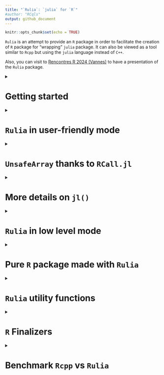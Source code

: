 ```yaml
---
title: "`Rulia`: `julia` for `R`"
#author: "RCqls"
output: github_document
---
```

<!-- Rscript -e "rmarkdown::render('README.Rmd')";rm README.html -->
```r
knitr::opts_chunk$set(echo = TRUE)
```

`Rulia` is an attempt to provide an `R` package in order to facilitate the creation of `R` package for "wrapping" `julia` package. It can also be viewed as a tool similar to `Rcpp` but using the `julia` language instead of `C++`. 

Also, you can visit to [Rencontres R 2024 (Vannes)](https://cqls.dyndoc.fr/talk/Rulia) to have a presentation of the `Rulia` package.

<details>
  <summary><h1>Getting started</h1></summary>

This is an attempt to embed the `julia` language in `R`.

Let us notice that there already exist alternatives `R` packages (see [`JuliaCall`](https://github.com/Non-Contradiction/JuliaCall) README page for a complete list).
[`JuliaCall`](https://github.com/Non-Contradiction/JuliaCall) is the main one. However, the big difference between `Rulia` and `JuliaCall` is that `JuliaCall` depends on the `R` package `Rcpp` and the `julia` package `RCall.jl`.
In other words, `Rulia` only depends on the C APIs of `R` and `julia`. There is then **no dependencies** (except `julia`). 

Also `Rulia` is the next step of the preliminary project called [`jl4R`](https://github.com/rcqls/jl4R) started more than 10 years ago. The author thinks that `Rulia` is a more funny name than `jl4R`. 

## Install

1.  `julia` installation (all Operating Systems)

    Go to [Julia](https://julialang.org/downloads/)

    1. For any Operation system (Windows, MacOS and linux), as proposed first in the `julia` download page, prefer the `juliaup` installation one.
    It offers multi-installation of different versions of `julia`.
    2. Alternative installation (**to avoid** if possible)is to install `julia` from a binary installer to download. 
    For Windows users don’t forget to select `PATH` in the installer

2.  Install `Rulia`

    * From binary (**Windows user only**)

        1. Donwload [Rulia-0.0.1.zip](https://github.com/rcqls/Rulia/releases/download/v0.0.1/Rulia_0.0.1.zip) and install it inisde R
        2. Inside a terminal:
        Whether `julia` is installed with `juliaup` or you specified the `PATH` when launching the binary installer, loading (`library(Rulia)/require(Rulia)`) `Rulia` inside `R` would normally just work.
            

    * From source (**all Operating System**)
    
        1. Windows user need the following setup:

            - Install [RTools](https://cran.r-project.org/bin/windows/Rtools/) and a
            terminal with bash (for instance, [Git
            Bash](https://gitforwindows.org/))
            - Add `Rscript` in the `PATH` environment variable (see for example [this
            page](https://www.hanss.info/sebastian/post/rtools-path/))
        2.  You need the `remotes` R package. 
        3.  Bash installation (all Operating Systems): click the `copy` button to copy the following line and paste in in a `bash` terminal:

``` bash
/bin/bash -c "$(curl -fsSL https://raw.githubusercontent.com/rcqls/Rulia/HEAD/inst/install.sh)"
```

3. Install the followiwng `julia` packages required for `Rulia` in statistic mode: `DataFrames`, `CategoricalArrays`.

## Quick live session

```r
require(Rulia)
jl(`1`)
jl(1)
v_jl <- jl(c(1,3,2))
v_jl        # notice the julia output format 
class(v_jl)
typeof(v_jl)
jltypeof(v_jl)
R(v_jl)     # here the R output format 
## a potentially useful task is to call a julia fonction applied on an R ao object
jl(sum)(c(1,3,2))           # the result is a julia object (here a jlvalue R object)
# and then get the result as an R object
jl(sum)(c(1,3,2)) |> R()    # corresponding in the julia side to `sum([1.0, 3.0, 2.0])`
```

The only thing to do in order to initialize `julia` is to load the library `Rulia`.

Then, it is pretty direct to:

1. convert an `R` object to `julia` object (in fact, a `jlvalue` external pointer in the `R` side)
1. apply a `julia` function to the `R` object
1. and finally convert the `julia` result to an `R` object
</details>

<details>
<summary><h1><code>Rulia</code> in user-friendly mode</h1></summary>

1. `Rulia` package when loaded, initializes a `julia` session useable inside the current `R` session.
1. `jl()` is the **only user friendly function** to use in order to:

* execute regular  `julia` code inside `R`
* convert `R` object in `julia` object
* call `julia` function returned by `jl()` function itself
* define `julia` variable(s) directly inside the `julia` session

<details><summary><h2><code>jl()</code>: <code>julia</code> code evaluation</h2></summary>

Thanks to the `jl()` function, `Rulia` allows us to execute `julia` (possibly multilines) expression given with expression between backticks "\`" (i.e. of class `name` or type `symbol` in the `R` side).

```r
jl(`[1,3,2]`)
jl(`[1.0,3.0,2.0]`)
jl(`(a=1,b=[1,3])`)
jl(`[
    1.0,
    3.0,
    2.0
    ]`)
```

All these commands return `jlvalue` objects which are `R` external pointers
wrapping `jl_value_t*` values.
</details>
<details><summary><h2><code>jl()</code>: <code>julia</code> converter of <code>R</code> objects</h2></summary>

A lot of `R` objects can be converted in `julia` objects by simply put them as argument of the `jl()` function.

```r
jl(c("one","three","two"))
jl(c(TRUE,FALSE,TRUE))
jl(c(1L,3L,2L))
jl(TRUE)
jl(1L)
jl(1)
jl("1")
jl(matrix("one"))
jl(list(a=c(TRUE,FALSE,TRUE), b=1L))
jl(2 * sin(1:3))    # this is a R call
2 * sin(1:3)
```
</details>
<details><summary><h2><code>jl()</code>: <code>julia</code> function  call inside <code>R</code></h2></summary>

The main use of the `Rulia` package is to call `julia` function (in fact, `julia` method because of the implicit **multiple dispatching** provided by `julia`) inside the `R` system. The more challenging goal of `Rulia` is to try to provide a `R` syntax to call `julia` function which as most as possible close to the original `julia` syntax.

Let us start with a simple example.

```r
## An utility function to fix the seed of Random number in julia

```

```r
jl_set.seed(12) # to fix the seed 
jl(rand)(`2`)   # julia integer
jl(rand)(2L)    # implicitly converted R integer
```

Also `jl_set.seed()` is a facility function equivalent to:

```r
jl_set.seed
jlusing(Random)
jl(`Random.seed!`)(12L)
```

In fact both these lines are user-friendy simplified versions of what would be necessary to call:

```r
jl(rand)(jl(`2`))   # julia integer
jl(rand)(jl(2L))    # implicitly converted R integer
```

The challenging primary goal in `Rulia` is:

    An expression in `Rulia` only need a unique `jl()` call (whenever many `jl()` calls would be normally necessary).

How is a such trick possible?

Let us first observe the result returned  when the argument of `jl()` is an expression of a `julia function`.

```r
jl(`sum`)       # the usual way
jl(sum)         # which is equivalent to the simplified way thanks to R
class(jl(sum))  # this is not directly a jlvalue R object
```

Let us comment what is special here. `jl(sum)` should normally returns an `R` object of class `jlvalue`.
But since our goal is to apply the function, `jl(sum)` is tranformed in a `jlfunction` that can be called with arguments that need to be `R` objects of class `jlvalue`.
Thanks to the metaprogramming provided by `R`, one only needs to provide the arguments of the `jlfunction` with:

* `R` objects implicitly converted to `jlvalue` objects  
* `julia` expressions given between backticks also implicitly executed (for you) in the `julia` side to finally provide `jlvalue` results  

The main point is that no need of `jl()` is required whe specifying arguments of the `jlfunction`.

Notice also that the `rand` `julia` function needs an integer as argument so:

```r
jl(rand)(2)    # fails (use summary R generic function to have the complete julia output)
```

`julia` function with keyword-arguments can be called too:
```r
jl(sum)(1:10)           # an integer
jl(sum)(1:10, init=12)  # a double
```

</details>

<details><summary><h2><code>jl()</code>: <code>julia</code> variable(s) from <code>R</code></h2></summary>
```r
jl(a=jl(rand)(2L), b=1:3)
jl(a)
jl(b)
```

A special conflict case may happen now if `b` is also a `R` variable.

```r
jl(b)
b <- 10
jl(b)
## Also notice that
jl(`b`) # Not a julia variable since jl(`b`) is equivalent to jl(b) in R
## To access the b julia variable
jl()$b  # as explained in the next section
```
</details>

<details><summary><h2><code>jl()</code>: <code>julia</code> variables environment</code></h2></summary>

Without any argument, `jl()` returns the list of all `julia` variables in the `Main` module.

```r
jl()
```

It is also possible to access a specific `julia` variable from the `julia` variables environment `R` object. 

```r
jl()$b  # b variable in Main module
jl()$c  # c does not exist and then fails
```

</details>

<details><summary><h2>
<code>R()</code>: <code>R</code> converter of <code>julia</code> objects
</h2></summary>

The converse conversion of `jl()` is `R()` 

```r
R(jl(rand)(2L))
jl(rand)(2L) |> R()
```
 </details>

<details><summary><h2><code>Rulia</code> in the statistic context</h2></summary>

* `DataFrame` (`julia` side) and `data.frame` (`R` side)

```r
require(Rulia)
jlusing(DataFrames)
jl(`(a=1,b=DataFrame(a=1:3,b=2:4))`) -> nt_jl
nt_jl
list(jltypeof(nt_jl), typeof(nt_jl), class(nt_jl))
nt_jl$b # suer-friendly access of a julia NamedTuple in the R style
```

To compute `julia` code needs to be put between two backticks and not between quote or double quote (which is a regular `R` character object to be converted in `julia`). It is better to insist, don't confuse the third line before and the first following one (which returns a simple `julia` object of type `String`):

```r
jl("(a=1,b=DataFrame(a=1:3,b=2:4))") -> str_jl
str_jl
list(jltypeof(str_jl), typeof(str_jl), class(str_jl))
```

As expected, `Rulia` offers conversion in both directions, `julia` to `R` and conversely `R` to `julia`

```r
nt_R <- R(nt_jl)
nt_R
```

and conversely `R` to `julia`

```r
jl(nt_R)
jl(nt_R$b)
```

* `CategoricalArray` (`julia` side) and `factor` (`R` side)

```r
require(Rulia)
jlusing(CategoricalArrays)
ca_jl <- jl(`categorical(["titi","toto","titi"])`)
ca_jl
list(jltypeof(ca_jl), typeof(ca_jl), class(ca_jl))
```

Below, the conversion `julia` to `R`

```r
ca_R <- R(ca_jl)
ca_R
```

and conversely, the conversion `R` to `julia`

```r
jl(ca_R)
```
</details>
</details>


<details>
<summary><h1><code>UnsafeArray</code> thanks to <code>RCall.jl</code></h1></summary>
Conversion of `R` object to `julia` system can be magically avoided thanks to `RCall.jl`. 
After installing `RCall.jl` and loading `jlinclude(Rulia::RCall)`, one can have access to this feature.
`R()` which is usually used for conversion of `julia` object to `R` object is here exceptionnaly used as a "wrapper" of `R` vector into a `jlvalue` object pointing to a `julia` of type `Array` and `R` class `UnsafeArray` (since derived from the `unsafe_array()` `julia` function introduced by `RCall.jl`) sharing the same memory of the original `R` vector.
This feature as illustrated below can be applied to `R` vector of type `double`, `integer`, `double` but not `character`.

```r
jlinclude(Rulia::RCall)
zz <- runif(3)
zz
Rzz <- R(zz) # this is a jlvalue object wrapping zz
Rzz
class(Rzz)
jl(typeof)(Rzz)
Rzz[1] <- 2
Rzz
## and magically
zz
```

`Rzz` is the viewed in the `julia` side as a true `Vector{Float64}` pointing exactly to address of the `zz` vector.  
Modifying `Rzz` directly modifies `zz`.
</details>

<details>
<summary><h1>More details on <code>jl()</code></h1></summary>
TODO
</details>

<details>
<summary><h1><code>Rulia</code> in low level mode</h1></summary>

<details><summary><h2>safe <code>jleval</code> mode</h2></summary>

In `Rulia`, `jl` mode offers a way to call a **safe** low level mode called `jleval` mode that relies mainly to three main functions: 

* `jlvalue()` to convert `R` object to `jlvalue` wrapper of a `julia` object (as already seen previously)
* `jleval()` to evaluate a `julia` expression as its character argument
* `jlcall()` to call function by its name given as a character and safe since protected by a try/catch `` 

In fact, `jl` mode uses the metaprogramming and lazziness offered by `R` to avoid the use of quote in order to write `julia` code as expressed in the foolowing example.

```r
jleval("[1,3,4]")   # jl(`[1,2,3]`)
jleval("VERSION")   # jl(VERSION)

jleval("            
f(x,y) = x + y
(f(2,3), f(1.0,3))
")

## jlvalue() is faster than jl() here
jlvalue(TRUE)       # jl(TRUE)
jlvalue(1L)         # jl(1L)
jlvalue(1)          # jl(1)
jlvalue("1.0")      # jl("1.0") 
jlvalue(c(TRUE, 1L, 1, "1.0"))      # jl(c(TRUE, 1L, 1, "1.0"))
jlvalue(list(TRUE, 1L, 1, "1.0"))   # jl(list(TRUE, 1L, 1, "1.0"))

jleval('a =[true, 1, 1.0, "1.0"]')  # jl(`a =[true, 1, 1.0, "1.0"]`)
jleval('a')                         # jl(a)
jleval('b = (true, 1, 1.0, "1.0")') # jl(`b = (true, 1, 1.0, "1.0")`)
jleval('b')                         # jl(b)
## error below don't crash
jleval('b = (true, 1, 1.0, "1.0"')  # jl(`b = (true, 1, 1.0, "1.0"`)

jleval("sum")                       # jl(sum)
jleval("typeof(sum)")               # jl(typeof)(sum)
jlcall("sum", jleval("[1,3,2]"))    # jl(sum)(`[1,3,2]`)
jlcall("sum", c(1, 3, 2), init = 4) # jl(sum)(c(1,3,2), init=4)
jlcall("isa", jleval("sum"), jleval("Function"))    # jl(isa)(sum, Function)
jlfunc(jleval("sum"), c(1,3,2), init = 4)           # in fact it is what jl(isa) does
jleval("sum isa Function")                          # jl(`sum isa Function`)
```

The bad part of this safe low level mode is the performance issue. Indeed, these functions are not the most efficient since they are not as closed as the `julia C API`. An unsafe low level mode, called `jlvalue_eval` mode, naturally exists in `Rulia` that express the closest as possible the `julia C API`.
</details>

<details><summary><h2>unsafe <code>jlvalue_eval</code> mode</h2></summary>

As expressed before, this mode is **unsafe** and the user should be sure that the `julia` expression is correct. 
One can think of using this mode in some development package where efficiency really matters.

`jleval()` and `jlcall()` functions are then replaced by `jlvalue_eval()` and `jlvalue_call()` functions respectively.

```r
jlvalue_eval("[1,3,4]")
jlvalue_eval("VERSION")

jlvalue_eval("
f(x,y) = x + y
(f(2,3), f(1.0,3))
")

jlvalue_eval('a =[true, 1, 1.0, "1.0"]')
jlvalue_eval('a')
jlvalue_eval('b = (true, 1, 1.0, "1.0")')
jlvalue_eval('b')
## error below would crash badly
# jlvalue_eval('b = (true, 1, 1.0, "1.0"')

jlvalue_eval("sum")
jlvalue_eval("typeof(sum)")
jlvalue_call("sum",jlvalue_eval("[1,3,2]"))
jlvalue_func(jlvalue_eval("sum"),jlvalue_eval("[1,3,2]"))
## Notice that this is not possible: jlvalue_call("sum", jlvalue([1,3,2]), init=4)")
```

Also, in this mode

</details>

</details>

<details>
<summary><h1>Pure <code>R</code> package made with <code>Rulia</code></h1></summary>
TODO
</details>

<details>
<summary><h1><code>Rulia</code> utility functions</h1></summary>
TODO
</details>

<details>
<summary><h1><code>R</code> Finalizers</h1></summary>

Following the documentation on embedding `julia`, a system of preserved
references to `julia` values has been created. An `R` finalizer is
assiocated to each `jlvalue` object (in fact, an `R` external pointer
wrapping some `jl_value_t*` value). Whenever the `jlvalue` is gabarge
collected, the reference on the associated `julia` value is also
dereferenced which is then cleaned up by the `julia` garbage collector.

Since the `julia` session is  not persistent when the `R` session is, what happens if a `jlvalue` object is still in the Workspace (environment return by `globalenv()` or `.GlobalEnv`).

</details>

<details>
<summary><h1>Benchmark <code>Rcpp</code> vs <code>Rulia</code></h1></summary>
```r
require(microbenchmark)
load("../microbenchmark/RcppVsRulia.RData")
options(width=120)
```

```r
summary_mbs <- round(sapply(1:6, function(i) sapply(1:28, function(k) mean((mbs[[i]][mbs[[i]]$expr == levels(mbs[[i]]$expr)[3],]$time)) / mean((mbs[[i]][mbs[[i]]$expr == levels(mbs[[i]]$expr)[k],]$time)))),2)
rownames(summary_mbs) <- levels(mbs[[1]]$expr)
colnames(summary_mbs)<- names(mbs)
summary_mbs
```

```r
mbs[["n=1000"]]
```

```r
mbs[["n=10000"]]
```

```r
mbs[["n=1e+05"]]
```

```r
mbs[["n=1e+06"]]
```

```r
mbs[["n=1e+07"]]
```

```r
mbs[["n=1e+08"]]
```

</details>